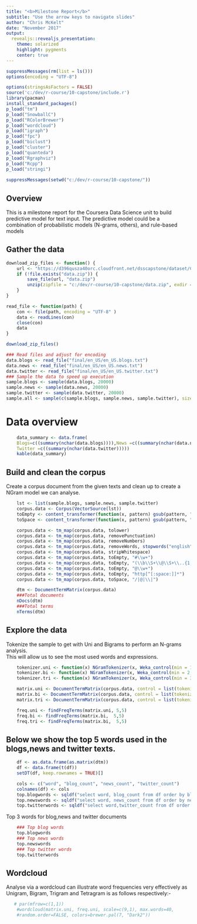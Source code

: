 ```yaml
---
title: "<b>Milestone Report</b>"
subtitle: "Use the arrow keys to navigate slides"
author: "Chris McKelt"
date: "November 2017"
output:
  revealjs::revealjs_presentation:
    theme: solarized
    highlight: pygments
    center: true
---
```


```r
suppressMessages(rm(list = ls()))
options(encoding = "UTF-8")

options(stringsAsFactors = FALSE)
source('c:/dev/r-course/10-capstone/include.r')
library(pacman)
install_standard_packages()
p_load("tm")
p_load("SnowballC")
p_load("RColorBrewer")
p_load("wordcloud")
p_load("igraph")
p_load("fpc")
p_load("biclust")
p_load("cluster")
p_load("quanteda")
p_load("Rgraphviz")
p_load("Rcpp")
p_load("stringi")
 
suppressMessages(setwd("c:/dev/r-course/10-capstone/"))

```

## Overview

This is a milestone report for the Coursera Data Science unit to build predictive model for text input.
The predictive model could be a combination of probabilistic models (N-grams, others), and rule-based models 


## Gather the data
```r

download_zip_files <- function() {
    url <- "https://d396qusza40orc.cloudfront.net/dsscapstone/dataset/Coursera-SwiftKey.zip"
    if (!file.exists("data.zip")) {
        save_file(url, "data.zip")
        unzip(zipfile = "c:/dev/r-course/10-capstone/data.zip", exdir = "c:/dev/r-course/10-capstone/final/")
    }
}

read_file <- function(path) {
    con <- file(path, encoding = "UTF-8" )
    data <- readLines(con)
    close(con)
    data
}

download_zip_files()

### Read files and adjust for encoding
data.blogs <- read_file("final/en_US/en_US.blogs.txt")
data.news <- read_file("final/en_US/en_US.news.txt")
data.twitter <- read_file("final/en_US/en_US.twitter.txt")
### Sample the data to speed up execution
sample.blogs <- sample(data.blogs, 20000)
sample.news <- sample(data.news, 20000)
sample.twitter <- sample(data.twitter, 20000)
sample.all <- sample(c(sample.blogs, sample.news, sample.twitter), size = 10000, replace = TRUE)

```

# Data overview
```r
    data_summary <- data.frame(
    Blogs=c((summary(nchar(data.blogs)))),News =c((summary(nchar(data.news)))),
    Twitter =c((summary(nchar(data.twitter)))))
    kable(data_summary)
```

## Build and clean the corpus
Create a corpus document from the given texts and clean up to create a NGram model we can analyse.

```r

    lst <- list(sample.blogs, sample.news, sample.twitter)
    corpus.data <- Corpus(VectorSource(lst))
    toEmpty <- content_transformer(function(x, pattern) gsub(pattern, "", x, fixed = TRUE))
    toSpace <- content_transformer(function(x, pattern) gsub(pattern, " ", x, fixed = TRUE))

    corpus.data <- tm_map(corpus.data, tolower)
    corpus.data <- tm_map(corpus.data, removePunctuation)
    corpus.data <- tm_map(corpus.data, removeNumbers)
    corpus.data <- tm_map(corpus.data, removeWords, stopwords("english"))
    corpus.data <- tm_map(corpus.data, stripWhitespace)  
    corpus.data <- tm_map(corpus.data, toEmpty, "#\\w+")  
    corpus.data <- tm_map(corpus.data, toEmpty, "(\\b\\S+\\@\\S+\\..{1,3}(\\s)?\\b)")  
    corpus.data <- tm_map(corpus.data, toEmpty, "@\\w+")  
    corpus.data <- tm_map(corpus.data, toEmpty, "http[^[:space:]]*")  
    corpus.data <- tm_map(corpus.data, toSpace, "/|@|\\|")

    dtm <- DocumentTermMatrix(corpus.data)
    ###Total documents
    nDocs(dtm)
    ###Total terms
    nTerms(dtm)
``` 

## Explore the data
 
Tokenize the sample to get with Uni and Bigrams to perform an N-grams analysis.  
This will allow us to see the most used words and expressions. 
 
```r
   
    tokenizer.uni <- function(x) NGramTokenizer(x, Weka_control(min = 1, max = 1))
    tokenizer.bi <- function(x) NGramTokenizer(x, Weka_control(min = 2, max = 2))
    tokenizer.tri <- function(x) NGramTokenizer(x, Weka_control(min = 3, max = 3))

    matrix.uni <- DocumentTermMatrix(corpus.data, control = list(tokenize = tokenizer.uni))
    matrix.bi <- DocumentTermMatrix(corpus.data, control = list(tokenize = tokenizer.bi))
    matrix.tri <- DocumentTermMatrix(corpus.data, control = list(tokenize = tokenizer.tri))

    freq.uni <- findFreqTerms(matrix.uni, 5,5)
    freq.bi <- findFreqTerms(matrix.bi,  5,5)
    freq.tri <- findFreqTerms(matrix.bi,  5,5)

``` 

## Below we show the top 5 words used in the blogs,news and twitter texts.

```r
    df <- as.data.frame(as.matrix(dtm))
    df <- data.frame(t(df))
    setDT(df, keep.rownames = TRUE)[]

    cols <- c("word", "blog_count", "news_count", "twitter_count")
    colnames(df) <- cols
    top.blogwords <- sqldf("select word, blog_count from df order by blog_count desc limit 3")
    top.newswords <- sqldf("select word, news_count from df order by news_count desc limit 3")
    top.twitterwords <- sqldf("select word,twitter_count from df order by twitter_count desc limit 3")
``` 
Top 3 words for blog,news and twitter documents
```r

    ### Top blog words
    top.blogwords
    ### Top news words
    top.newswords
    ### Top twitter words
    top.twitterwords
``` 
## Wordcloud
Analyse via a wordcloud can illustrate word frequencies very effectively as Unigram, Bigram, Trigram and Tetragram is as follows respectively:-
```r

   # par(mfrow=c(1,1))
    #wordcloud(matrix.uni, freq.uni, scale=c(9,1), max.words=40, 
    #random.order=FALSE, colors=brewer.pal(7, "Dark2"))
``` 